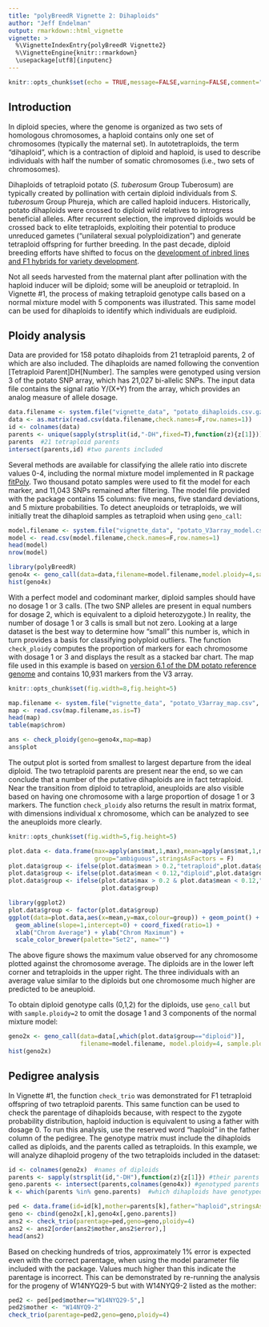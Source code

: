 ```yaml
---
title: "polyBreedR Vignette 2: Dihaploids"
author: "Jeff Endelman"
output: rmarkdown::html_vignette
vignette: >
  %\VignetteIndexEntry{polyBreedR Vignette2}
  %\VignetteEngine{knitr::rmarkdown}
  \usepackage[utf8]{inputenc}
---
```


```r
knitr::opts_chunk$set(echo = TRUE,message=FALSE,warning=FALSE,comment="##",fig.width=5,fig.height=5)
```

## Introduction
In diploid species, where the genome is organized as two sets of homologous chromosomes, a haploid contains only one set of chromosomes (typically the maternal set). In autotetraploids, the term "dihaploid", which is a contraction of diploid and haploid, is used to describe individuals with half the number of somatic chromosomes (i.e., two sets of chromosomes). 

Dihaploids of tetraploid potato (*S. tuberosum* Group Tuberosum) are typically created by pollination with certain diploid individuals from *S. tuberosum* Group Phureja, which are called haploid inducers. Historically, potato dihaploids were crossed to diploid wild relatives to introgress beneficial alleles. After recurrent selection, the improved diploids would be crossed back to elite tetraploids, exploiting their potential to produce unreduced gametes ("unilateral sexual polyploidization") and generate tetraploid offspring for further breeding. In the past decade, diploid breeding efforts have shifted to focus on the [development of inbred lines and F1 hybrids for variety development](https://potatov2.github.io/). 

Not all seeds harvested from the maternal plant after pollination with the haploid inducer will be diploid; some will be aneuploid or tetraploid. In Vignette #1, the process of making tetraploid genotype calls based on a normal mixture model with 5 components was illustrated. This same model can be used for dihaploids to identify which individuals are eudiploid.

## Ploidy analysis
Data are provided for 158 potato dihaploids from 21 tetraploid parents, 2 of which are also included. The dihaploids are named following the convention [Tetraploid Parent]DH[Number]. The samples were genotyped using version 3 of the potato SNP array, which has 21,027 bi-allelic SNPs. The input data file contains the signal ratio Y/(X+Y) from the array, which provides an analog measure of allele dosage. 
```r
data.filename <- system.file("vignette_data", "potato_dihaploids.csv.gz", package = "polyBreedR")
data <- as.matrix(read.csv(data.filename,check.names=F,row.names=1))
id <- colnames(data)
parents <- unique(sapply(strsplit(id,"-DH",fixed=T),function(z){z[1]}))
parents  #21 tetraploid parents
intersect(parents,id) #two parents included
```

Several methods are available for classifying the allele ratio into discrete values 0-4, including the normal mixture model implemented in R package [fitPoly](https://cran.r-project.org/web/packages/fitPoly/index.html). Two thousand potato samples were used to fit the model for each marker, and 11,043 SNPs remained after filtering. The model file provided with the package contains 15 columns: five means, five standard deviations, and 5 mixture probabilities. To detect aneuploids or tetraploids, we will initially treat the dihaploid samples as tetraploid when using `geno_call`:
```r
model.filename <- system.file("vignette_data", "potato_V3array_model.csv", package = "polyBreedR")
model <- read.csv(model.filename,check.names=F,row.names=1)
head(model)
nrow(model) 

library(polyBreedR)
geno4x <- geno_call(data=data,filename=model.filename,model.ploidy=4,sample.ploidy=4)
hist(geno4x)
```

With a perfect model and codominant marker, diploid samples should have no dosage 1 or 3 calls. (The two SNP alleles are present in equal numbers for dosage 2, which is equivalent to a diploid heterozygote.) In reality, the number of dosage 1 or 3 calls is small but not zero. Looking at a large dataset is the best way to determine how "small" this number is, which in turn provides a basis for classifying polyploid outliers. The function `check_ploidy` computes the proportion of markers for each chromosome with dosage 1 or 3 and displays the result as a stacked bar chart. The map file used in this example is based on [version 6.1 of the DM potato reference genome](http://solanaceae.plantbiology.msu.edu/dm_v6_1_download.shtml) and contains 10,931 markers from the V3 array.

```r
knitr::opts_chunk$set(fig.width=8,fig.height=5)
```
```r
map.filename <- system.file("vignette_data", "potato_V3array_map.csv", package = "polyBreedR")
map <- read.csv(map.filename,as.is=T)
head(map)
table(map$chrom)

ans <- check_ploidy(geno=geno4x,map=map)
ans$plot
```

The output plot is sorted from smallest to largest departure from the ideal diploid. The two tetraploid parents are present near the end, so we can conclude that a number of the putative dihaploids are in fact tetraploid. Near the transition from diploid to tetraploid, aneuploids are also visible based on having one chromosome with a large proportion of dosage 1 or 3 markers. The function `check_ploidy` also returns the result in matrix format, with dimensions individual x chromosome, which can be analyzed to see the aneuploids more clearly.  

```r
knitr::opts_chunk$set(fig.width=5,fig.height=5)
```
```r
plot.data <- data.frame(max=apply(ans$mat,1,max),mean=apply(ans$mat,1,mean),
                        group="ambiguous",stringsAsFactors = F)
plot.data$group <- ifelse(plot.data$mean > 0.2,"tetraploid",plot.data$group)
plot.data$group <- ifelse(plot.data$mean < 0.12,"diploid",plot.data$group)
plot.data$group <- ifelse(plot.data$max > 0.2 & plot.data$mean < 0.12,"aneuploid",
                          plot.data$group)

library(ggplot2)
plot.data$group <- factor(plot.data$group)
ggplot(data=plot.data,aes(x=mean,y=max,colour=group)) + geom_point() + 
  geom_abline(slope=1,intercept=0) + coord_fixed(ratio=1) + 
  xlab("Chrom Average") + ylab("Chrom Maximum") + 
  scale_color_brewer(palette="Set2", name="")
```

The above figure shows the maximum value observed for any chromosome plotted against the chromosome average. The diploids are in the lower left corner and tetraploids in the upper right. The three individuals with an average value similar to the diploids but one chromosome much higher are predicted to be aneuploid. 

To obtain diploid genotype calls (0,1,2) for the diploids, use `geno_call` but with `sample.ploidy=2` to omit the dosage 1 and 3 components of the normal mixture model:
```r
geno2x <- geno_call(data=data[,which(plot.data$group=="diploid")],
                    filename=model.filename, model.ploidy=4, sample.ploidy=2)
hist(geno2x)
```

## Pedigree analysis
In Vignette #1, the function `check_trio` was demonstrated for F1 tetraploid offspring of two tetraploid parents. This same function can be used to check the parentage of dihaploids because, with respect to the zygote probability distribution, haploid induction is equivalent to using a father with dosage 0. To run this analysis, use the reserved word "haploid" in the father column of the pedigree. The genotype matrix must include the dihaploids called as diploids, and the parents called as tetraploids. In this example, we will analyze dihaploid progeny of the two tetraploids included in the dataset:
```r
id <- colnames(geno2x)  #names of diploids
parents <- sapply(strsplit(id,"-DH"),function(z){z[1]}) #their parents
geno.parents <- intersect(parents,colnames(geno4x)) #genotyped parents
k <- which(parents %in% geno.parents)  #which dihaploids have genotyped parents

ped <- data.frame(id=id[k],mother=parents[k],father="haploid",stringsAsFactors = F)
geno <- cbind(geno2x[,k],geno4x[,geno.parents])
ans2 <- check_trio(parentage=ped,geno=geno,ploidy=4)
ans2 <- ans2[order(ans2$mother,ans2$error),]
head(ans2)
```

Based on checking hundreds of trios, approximately 1% error is expected even with the correct parentage, when using the model parameter file included with the package. Values much higher than this indicate the parentage is incorrect. This can be demonstrated by re-running the analysis for the progeny of W14NYQ29-5 but with W14NYQ9-2 listed as the mother:
```r
ped2 <- ped[ped$mother=="W14NYQ29-5",]
ped2$mother <- "W14NYQ9-2"
check_trio(parentage=ped2,geno=geno,ploidy=4)
```

